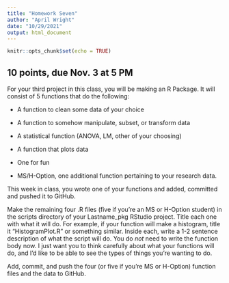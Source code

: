 ```yaml
---
title: "Homework Seven"
author: "April Wright"
date: "10/29/2021"
output: html_document
---
```


```r
knitr::opts_chunk$set(echo = TRUE)
```


## 10 points, due Nov. 3 at 5 PM

For your third project in this class, you will be making an R Package. It will consist of 5 functions that do the following:

+ A function to clean some data of your choice
+ A function to somehow manipulate, subset, or transform data
+ A statistical function (ANOVA, LM, other of your choosing)
+ A function that plots data
+ One for fun

+ MS/H-Option, one additional function pertaining to your research data.

This week in class, you wrote one of your functions and added, committed and pushed it to GitHub. 

Make  the remaining four .R files (five if you're an MS or H-Option student) in the scripts directory of your Lastname_pkg RStudio project. Title each one with what it will do. For example, if your function will make a histogram, title it "HistogramPlot.R" or something similar. Inside each, write a 1-2 sentence description of what the script will do. You do *not* need to write the function body now. I just want you to think carefully about what your functions will do, and I'd like to be able to see the types of things you're wanting to do.

Add, commit, and push the four (or five if you're MS or H-Option) function files and the data to GitHub.


